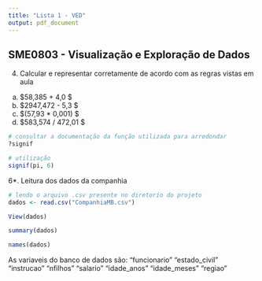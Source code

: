 ```yaml
---
title: "Lista 1 - VED"
output: pdf_document
---
```


## SME0803 - Visualização e Exploração de Dados

4. Calcular e representar corretamente de acordo com as regras vistas em aula

a. $58,385 + 4,0 $
b. $2947,472 - 5,3 $
c. $\log (57,93 * 0,001) $
d. $583,574 / 472,01 $

```r
# consultar a documentação da função utilizada para arredondar
?signif

# utilização
signif(pi, 6)

```

6*. Leitura dos dados da companhia

```r

# lendo o arquivo .csv presente no diretorio do projeto
dados <- read.csv("CompanhiaMB.csv")

View(dados)

summary(dados)

names(dados)

```
As variaveis do banco de dados são: "funcionario"  "estado_civil" "instrucao"    "nfilhos"      "salario" "idade_anos"   "idade_meses"  "regiao" 
